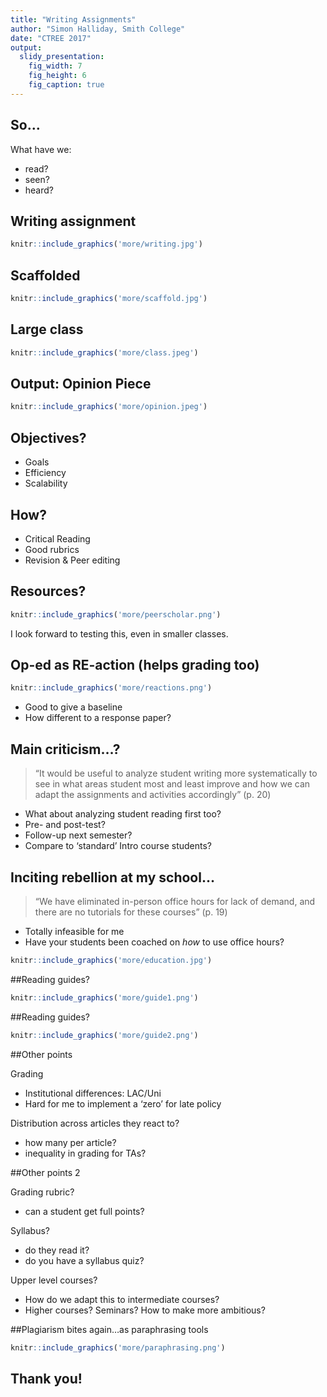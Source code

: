 ```yaml
---
title: "Writing Assignments"
author: "Simon Halliday, Smith College"
date: "CTREE 2017"
output:
  slidy_presentation:
    fig_width: 7
    fig_height: 6
    fig_caption: true
---
```


## So... 

What have we:

 - read? 
 - seen? 
 - heard? 

## Writing assignment

```r
knitr::include_graphics('more/writing.jpg')
```

## Scaffolded

```r
knitr::include_graphics('more/scaffold.jpg')
```


## Large class
```r
knitr::include_graphics('more/class.jpeg')
```

## Output: Opinion Piece

```r
knitr::include_graphics('more/opinion.jpeg')
```


## Objectives? 


- Goals
- Efficiency
- Scalability


## How? 

- Critical Reading
- Good rubrics 
- Revision & Peer editing

## Resources? 

```r
knitr::include_graphics('more/peerscholar.png')
```

I look forward to testing this, even in smaller classes. 

## Op-ed as RE-action (helps grading too)
```r
knitr::include_graphics('more/reactions.png')
```

- Good to give a baseline 
- How different to a response paper?

## Main criticism...? 
 > "It would be useful to analyze student writing more systematically to see in what areas student most and least improve and how we can adapt the assignments and activities accordingly" (p. 20)

- What about analyzing student reading first too? 
- Pre- and post-test? 
- Follow-up next semester? 
- Compare to 'standard' Intro course students?

## Inciting rebellion at my school...
 > "We have eliminated in-person office hours for lack of demand, and there are no tutorials for these courses" (p. 19)

- Totally infeasible for me
- Have your students been coached on *how* to use office hours? 

```r
knitr::include_graphics('more/education.jpg')
```

##Reading guides? 
```r
knitr::include_graphics('more/guide1.png')
```

##Reading guides? 
```r
knitr::include_graphics('more/guide2.png')
```


##Other points

Grading

- Institutional differences: LAC/Uni
- Hard for me to implement a 'zero' for late policy

Distribution across articles they react to? 

- how many per article? 
- inequality in grading for TAs? 

##Other points 2

Grading rubric? 

- can a student get full points? 

Syllabus?

- do they read it? 
- do you have a syllabus quiz?

Upper level courses?

- How do we adapt this to intermediate courses? 
- Higher courses? Seminars? How to make more ambitious?

##Plagiarism bites again...as paraphrasing tools
```r
knitr::include_graphics('more/paraphrasing.png')
```

## Thank you!

